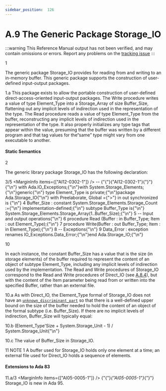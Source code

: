 ```yaml
---
sidebar_position:  126
---
```


# A.9 The Generic Package Storage_IO

:::warning
This Reference Manual output has not been verified,
and may contain omissions or errors.
Report any problems on the [tracking issue](https://github.com/ada-lang-io/ada-lang-io/issues/20)
:::


<MarginText>1</MarginText>
<p>The generic package Storage_IO provides for reading from and writing to an in-memory buffer. This generic package supports the construction of user-defined input-output packages. <br /></p>

<MarginText>1.a</MarginText>
<Admonition type="aarm" aarm="reason" title="Reason: ">
<strong></strong>This package exists to allow the portable construction of user-defined direct-access-oriented input-output packages. The Write procedure writes a value of type Element_Type into a Storage_Array of size Buffer_Size, flattening out any implicit levels of indirection used in the representation of the type. The Read procedure reads a value of type Element_Type from the buffer, reconstructing any implicit levels of indirection used in the representation of the type. It also properly initializes any type tags that appear within the value, presuming that the buffer was written by a different program and that tag values for the&ldquo;same&rdquo; type might vary from one executable to another. <br /></Admonition>


#### Static Semantics

<MarginText>2</MarginText>
<p>The generic library package Storage_IO has the following declaration: <br /></p>

<MarginText>3/5</MarginText>
<MarginInfo items={["AI12-0302-1"]} /><CodeBlock language="ada">
--  {"{"}{"AI12-0302-1"}{"}"}{"\n"} with Ada.IO_Exceptions;{"\n"}with System.Storage_Elements;{"\n"}generic{"\n"}   type Element_Type is private;{"\n"}package Ada.Storage_IO{"\n"}   with Preelaborate, Global ={">"} in out synchronized is {"\n"}
<MarginText>4</MarginText>
   Buffer_Size : constant System.Storage_Elements.Storage_Count :={"\n"}      implementation-defined;{"\n"}   subtype Buffer_Type is{"\n"}      System.Storage_Elements.Storage_Array(1..Buffer_Size);{"\n"}
<MarginText>5</MarginText>
   -- Input and output operations{"\n"}
<MarginText>6</MarginText>
   procedure Read (Buffer : in  Buffer_Type; Item : out Element_Type);{"\n"}
<MarginText>7</MarginText>
   procedure Write(Buffer : out Buffer_Type; Item : in  Element_Type);{"\n"}
<MarginText>8</MarginText>
   -- Exceptions{"\n"}
<MarginText>9</MarginText>
   Data_Error   : exception renames IO_Exceptions.Data_Error;{"\n"}end Ada.Storage_IO;{"\n"}

</CodeBlock>
<MarginText>10</MarginText>
<p>In each instance, the constant Buffer_Size has a value that is the size (in storage elements) of the buffer required to represent the content of an object of subtype Element_Type, including any implicit levels of indirection used by the implementation. The Read and Write procedures of Storage_IO correspond to the Read and Write procedures of Direct_IO (see <a href="../AA-A/AA-A.8#Subclause_A.8.4">A.8.4</a>), but with the content of the Item parameter being read from or written into the specified Buffer, rather than an external file.<br /></p>

<MarginText>10.a</MarginText>
<Admonition type="aarm" aarm="reason" title="Reason: ">
<strong></strong>As with Direct_IO, the Element_Type formal of Storage_IO does not have an <code><a href="../AA-3/AA-3.7#S0060">unknown_discriminant_part</a></code> so that there is a well-defined upper bound on the size of the buffer needed to hold the content of an object of the formal subtype (i.e. Buffer_Size). If there are no implicit levels of indirection, Buffer_Size will typically equal: <br /></Admonition>

<MarginText>10.b</MarginText>
<CodeBlock language="ada">
(Element_Type'Size + System.Storage_Unit - 1) / System.Storage_Unit{"\n"}

</CodeBlock>
<MarginText>10.c</MarginText>
<Admonition type="aarm" aarm="implementation-defined" title="Implementation defined: ">
<strong></strong>The value of Buffer_Size in Storage_IO.<br /></Admonition>

<MarginText>11</MarginText>
<Admonition type="aarm" aarm="note" title="Note: ">
NOTE 1   A buffer used for Storage_IO holds only one element at a time; an external file used for Direct_IO holds a sequence of elements. <br /></Admonition>


#### Extensions to Ada 83

<MarginText>11.a/3</MarginText>
<MarginInfo items={["AI05-0005-1"]} /><Admonition type="aarm" aarm="note" title="Note: ">
{"{"}<em>{"AI05-0005-1"}</em>{"}"} <br />Storage_IO is new in Ada 95. <br /></Admonition>

